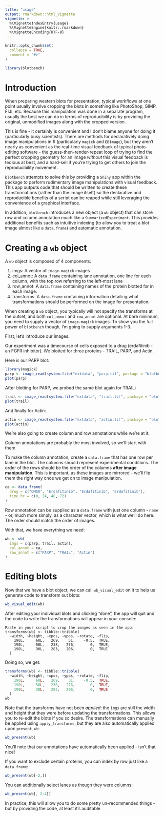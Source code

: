```yaml
---
title: "usage"
output: rmarkdown::html_vignette
vignette: >
  %\VignetteIndexEntry{usage}
  %\VignetteEngine{knitr::rmarkdown}
  %\VignetteEncoding{UTF-8}
---
```


```r
knitr::opts_chunk$set(
  collapse = TRUE,
  comment = "#>"
)
```

```r
library(blotbench)
```

# Introduction

When preparing western blots for presentation, typical workflows at one point usually involve cropping the blots in something like PhotoShop, GIMP, FIJI, etc. Because this manipulation was done in a separate program, usually the best we can do in terms of reproducibility is by providing the original, unmodified images along with the cropped version. 

This is fine - it certainly is convenient and I don't blame anyone for doing it (particularly busy scientists). There are methods for declaratively doing image manipulations in R (particularly `magick` and `EBImage`), but they aren't nearly as convenient as the real-time visual feedback of typical photo-editing software - the guess-then-render-repeat loop of trying to find the perfect cropping geometry for an image *without* this visual feedback is tedious at best, and a hard-sell if you're trying to get others to join the reproducibility movement.

`blotbench` attempts to solve this by providing a `Shiny` app within the package to perform rudimentary image manipulations with visual feedback. This app outputs code that should be written to create these transformations (rather than the image itself) so the declarative and reproducible benefits of a script can be reaped while still leveraging the convenience of a graphical interface.

In addition, `blotbench` introduces a new object (a `wb` object) that can store row and column annotation much like a `SummarizedExperiment`. This provides additional benefits such as intuitive indexing (to allow you to treat a blot image almost like a `data.frame`) and automatic annotation.

# Creating a `wb` object

A `wb` object is composed of 4 components:

1. imgs: A vector of `image-magick` images
2. col_annot: A `data.frame` containing lane annotation, one line for each column, with the top row referring to the left-most lane
3. row_annot: A `data.frame` containing names of the protein blotted for in each image. 
4. transforms: A `data.frame` containing information detailing what transformations should be performed on the image for presentation.

When creating a `wb` object, you typically will not specify the transforms at the outset, and both `col_annot` and `row_annot` are optional. At bare minimum, you need to supply a vector of `image-magick` images. To show you the full power of `blotbench` though, I'm going to supply arguments 1-3.

First, let's introduce our images.

Our experiment was a timecourse of cells exposed to a drug (erdafitinib - an FGFR inhibitor). We blotted for three proteins - TRAIL, PARP, and Actin.

Here is our PARP blot:

```r
library(magick)
parp <- image_read(system.file("extdata", "parp.tif", package = "blotbench"))
plot(parp)
```

After blotting for PARP, we probed the same blot again for TRAIL:

```r
trail <- image_read(system.file("extdata", "trail.tif", package = "blotbench"))
plot(trail)
```

And finally for Actin:

```r
actin <- image_read(system.file("extdata", "actin.tif", package = "blotbench"))
plot(actin)
```

We're also going to create column and row annotations while we're at it. 

Column annotations are probably the most involved, so we'll start with them.

To make the column annotation, create a `data.frame` that has one row per lane in the blot. The columns should represent experimental conditions. The order of the rows should be the order of the columns **after image manipulation**. This is important, as these images are mirrored - we'll flip them the right way once we get on to image manipulation.

```r
ca <- data.frame(
  drug = c("DMSO", "Erdafitinib", "Erdafitinib", "Erdafitinib"),
  time_hr = c(0, 24, 48, 72)
)
```

Row annotation can be supplied as a `data.frame` with just one column - `name` - or, much more simply, as a character vector, which is what we'll do here. The order should match the order of images.

With that, we have everything we need:

```r
wb <- wb(
  imgs = c(parp, trail, actin),
  col_annot = ca,
  row_annot = c("PARP", "TRAIL", "Actin")
)
```

# Editing blots

Now that we have a blot object, we can call `wb_visual_edit` on it to help us generate code to transform out blots:

```r
wb_visual_edit(wb)
```

After editing your individual blots and clicking "done", the app will quit and the code to write the transformations will appear in your console:

```
Paste in your script to crop the images as seen in the app:
transforms(wb) <- tibble::tribble(
  ~width, ~height, ~xpos, ~ypos, ~rotate, ~flip,
    190L,     60L,   269,    51,    -0.5,  TRUE,
    190L,     50L,   238,   276,       0,  TRUE,
    190L,     30L,   283,   206,       0,  TRUE
  )
```

Doing so, we get:

```r
transforms(wb) <- tibble::tribble(
  ~width, ~height, ~xpos, ~ypos, ~rotate, ~flip,
    190L,     60L,   269,    51,    -0.5,  TRUE,
    190L,     50L,   238,   276,       0,  TRUE,
    190L,     30L,   283,   206,       0,  TRUE
  )
wb
```

Note that the transforms have not been *applied*: the `imgs` are still the width and height that they were before updating the transformations. This allows you to re-edit the blots if you so desire. The transformations can manually be applied using `apply_transforms`, but they are also automatically applied upon `present_wb`:

```r
wb_present(wb)
```

You'll note that our annotations have automatically been applied - isn't that nice!

If you want to exclude certain proteins, you can index by row just like a `data.frame`:

```r
wb_present(wb[-2,])
```

You can additionally select lanes as though they were columns:

```r
wb_present(wb[, 2:4])
```

In practice, this will allow you to do some pretty un-recommended things - but by providing the code, at least it's auditable.
